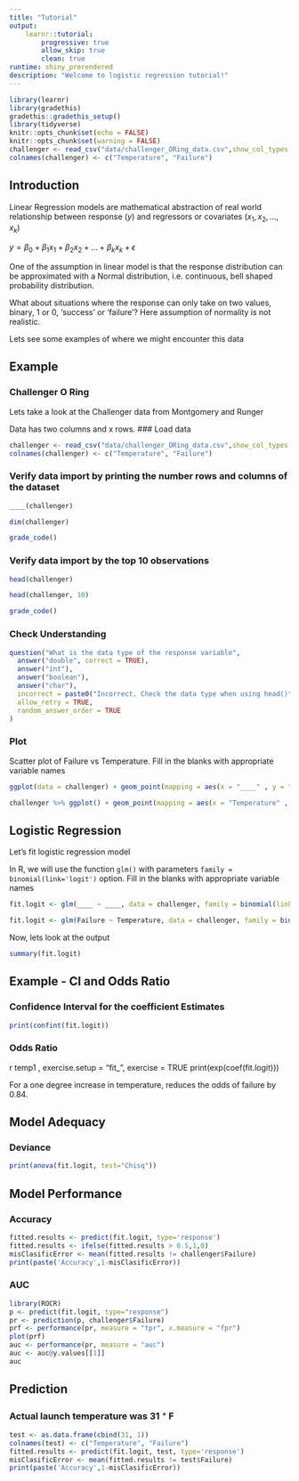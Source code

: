 ```yaml
---
title: "Tutorial"
output: 
    learnr::tutorial:
        progressive: true
        allow_skip: true
        clean: true
runtime: shiny_prerendered
description: "Welcome to logistic regression tutorial!"
---
```


```r
library(learnr)
library(gradethis)
gradethis::gradethis_setup()
library(tidyverse)
knitr::opts_chunk$set(echo = FALSE)
knitr::opts_chunk$set(warning = FALSE)
challenger <- read_csv("data/challenger_ORing_data.csv",show_col_types = FALSE)
colnames(challenger) <- c("Temperature", "Failure")
```


## Introduction

Linear Regression models are mathematical abstraction of real world relationship between response ($y$) and regressors or covariates ($x_1, x_2, ..., x_k$) 

$y = \beta_0 + \beta_1 x_1 + \beta_2 x_2 + ... + \beta_k x_k + \epsilon$

One of the assumption in linear model is that the response distribution can be approximated with a Normal distribution, i.e. continuous, bell shaped probability distribution. 

What about situations where the response can only take on two values, binary, 1 or 0, 'success' or 'failure'? Here assumption of normality is not realistic. 

Lets see some examples of where we might encounter this data


## Example 

### Challenger O Ring

Lets take a look at the Challenger data from Montgomery and Runger

Data has two columns and x rows. 
### Load data
```r
challenger <- read_csv("data/challenger_ORing_data.csv",show_col_types = FALSE)
colnames(challenger) <- c("Temperature", "Failure")

```



### Verify data import by printing the number rows and columns of the dataset
```r
____(challenger)
```


```r
dim(challenger)
```

```r
grade_code()
```

### Verify data import by the top 10 observations
```r
head(challenger)
```


```r
head(challenger, 10)
```

```r
grade_code()
```

### Check Understanding
```r
question("What is the data type of the response variable",
  answer("double", correct = TRUE),
  answer("int"),
  answer("boolean"),
  answer("char"),
  incorrect = paste0("Incorrect. Check the data type when using head()"),
  allow_retry = TRUE,
  random_answer_order = TRUE
)
```

### Plot 

Scatter plot of Failure vs Temperature. Fill in the blanks with appropriate variable names

```r
ggplot(data = challenger) + geom_point(mapping = aes(x = "____" , y = "____")) 
```




```r
challenger %>% ggplot() + geom_point(mapping = aes(x = "Temperature" , y = "Failure")) 
```


## Logistic Regression
Let's fit logistic regression model

In R, we will use the function `glm()` with parameters `family = binomial(link='logit')` option. Fill in the blanks with appropriate variable names


```r
fit.logit <- glm(____ ~ ____, data = challenger, family = binomial(link='logit'))
```

```r
fit.logit <- glm(Failure ~ Temperature, data = challenger, family = binomial(link='logit'))
```

Now, lets look at the output
```r
summary(fit.logit)
```

## Example - CI and Odds Ratio

### Confidence Interval for the coefficient Estimates
```r
print(confint(fit.logit))
```

### Odds Ratio
r temp1 , exercise.setup = "fit_", exercise = TRUE
print(exp(coef(fit.logit)))

 For a one degree increase in temperature, reduces the odds of failure by 0.84.

## Model Adequacy

### Deviance
```r
print(anova(fit.logit, test="Chisq"))
```

## Model Performance

### Accuracy
```r
fitted.results <- predict(fit.logit, type='response')
fitted.results <- ifelse(fitted.results > 0.5,1,0)
misClasificError <- mean(fitted.results != challenger$Failure)
print(paste('Accuracy',1-misClasificError))
```


### AUC 

```r
library(ROCR)
p <- predict(fit.logit, type="response")
pr <- prediction(p, challenger$Failure)
prf <- performance(pr, measure = "tpr", x.measure = "fpr")
plot(prf)
auc <- performance(pr, measure = "auc")
auc <- auc@y.values[[1]]
auc
```

## Prediction

### Actual launch temperature was 31 $^{\circ}$ F
```r
test <- as.data.frame(cbind(31, 1))
colnames(test) <- c("Temperature", "Failure")
fitted.results <- predict(fit.logit, test, type='response')
misClasificError <- mean(fitted.results != test$Failure)
print(paste('Accuracy',1-misClasificError))
```